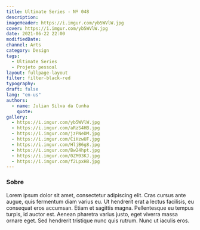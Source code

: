 ```yaml
---
title: Ultimate Series - Nº 048
description:
imageHeader: https://i.imgur.com/yb5WVlW.jpg
cover: https://i.imgur.com/yb5WVlW.jpg
date: 2021-06-22 22:00
modifiedDate:
channel: Arts
category: Design
tags:
  - Ultimate Series
  - Projeto pessoal
layout: fullpage-layout
filter: filter-black-red
typography:
draft: false
lang: "en-us"
authors:
  - name: Julian Silva da Cunha
    quote:
gallery:
  - https://i.imgur.com/yb5WVlW.jpg
  - https://i.imgur.com/aRzS4HB.jpg
  - https://i.imgur.com/jzPNeDM.jpg
  - https://i.imgur.com/CiHzwUF.jpg
  - https://i.imgur.com/HljB6g8.jpg
  - https://i.imgur.com/Bw24hpt.jpg
  - https://i.imgur.com/0ZM93KJ.jpg
  - https://i.imgur.com/f2LpxH8.jpg
---
```


### Sobre

Lorem ipsum dolor sit amet, consectetur adipiscing elit. Cras cursus ante augue, quis fermentum diam varius eu. Ut hendrerit erat a lectus facilisis, eu consequat eros accumsan. Etiam et sagittis magna. Pellentesque eu tempus turpis, id auctor est. Aenean pharetra varius justo, eget viverra massa ornare eget. Sed hendrerit tristique nunc quis rutrum. Nunc ut iaculis eros.
